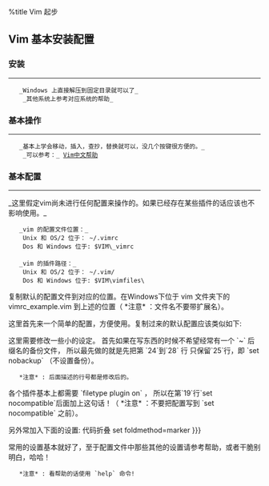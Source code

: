 
%title Vim 起步


== Vim 基本安装配置 ==

=== 安装 ===
----
    _Windows 上直接解压到固定目录就可以了_<br/>
    _其他系统上参考对应系统的帮助_

=== 基本操作 ===
----

    _基本上学会移动，插入，查抄，替换就可以，没几个按键很方便的。_<br/>
    _可以参考：_ [[http://doc.linuxpk.com/doc/vim/|Vim中文帮助]]

=== 基本配置 ===
----
_这里假定vim尚未进行任何配置来操作的。如果已经存在某些插件的话应该也不影响使用。_

    _vim 的配置文件位置：_ <br/>
    Unix 和 OS/2 位于： ~/.vimrc <br/>
    Dos 和 Windows 位于: $VIM\_vimrc <br/>

    _vim 的插件路径：_ <br/>
    Unix 和 OS/2 位于： ~/.vim/ <br/>
    Dos 和 Windows 位于: $VIM\vimfiles\ <br/>

复制默认的配置文件到对应的位置。在Windows下位于 vim 文件夹下的 vimrc_example.vim 到上述的位置（ *注意* ：文件名不要带扩展名）。

这里首先来一个简单的配置，方便使用。复制过来的默认配置应该类似如下:

{{{class="brush: vim"
" An example for a vimrc file.
"
" Maintainer:	Bram Moolenaar <Bram@vim.org>
" Last change:	2008 Dec 17
"
" To use it, copy it to
"     for Unix and OS/2:  ~/.vimrc
"	      for Amiga:  s:.vimrc
"  for MS-DOS and Win32:  $VIM\_vimrc
"	    for OpenVMS:  sys$login:.vimrc

" When started as "evim", evim.vim will already have done these settings.
if v:progname =~? "evim"
  finish
endif

" Use Vim settings, rather than Vi settings (much better!).
" This must be first, because it changes other options as a side effect.
set nocompatible

" allow backspacing over everything in insert mode
set backspace=indent,eol,start

if has("vms")
  set nobackup		" do not keep a backup file, use versions instead
else
  set backup		" keep a backup file
endif
set history=50		" keep 50 lines of command line history
set ruler		" show the cursor position all the time
set showcmd		" display incomplete commands
set incsearch		" do incremental searching

" For Win32 GUI: remove 't' flag from 'guioptions': no tearoff menu entries
" let &guioptions = substitute(&guioptions, "t", "", "g")

" Don't use Ex mode, use Q for formatting
map Q gq

" CTRL-U in insert mode deletes a lot.  Use CTRL-G u to first break undo,
" so that you can undo CTRL-U after inserting a line break.
inoremap <C-U> <C-G>u<C-U>

" In many terminal emulators the mouse works just fine, thus enable it.
if has('mouse')
  set mouse=a
endif

" Switch syntax highlighting on, when the terminal has colors
" Also switch on highlighting the last used search pattern.
if &t_Co > 2 || has("gui_running")
  syntax on
  set hlsearch
endif

" Only do this part when compiled with support for autocommands.
if has("autocmd")

  " Enable file type detection.
  " Use the default filetype settings, so that mail gets 'tw' set to 72,
  " 'cindent' is on in C files, etc.
  " Also load indent files, to automatically do language-dependent indenting.
  filetype plugin indent on

  " Put these in an autocmd group, so that we can delete them easily.
  augroup vimrcEx
  au!

  " For all text files set 'textwidth' to 78 characters.
  autocmd FileType text setlocal textwidth=78

  " When editing a file, always jump to the last known cursor position.
  " Don't do it when the position is invalid or when inside an event handler
  " (happens when dropping a file on gvim).
  " Also don't do it when the mark is in the first line, that is the default
  " position when opening a file.
  autocmd BufReadPost *
    \ if line("'\"") > 1 && line("'\"") <= line("$") |
    \   exe "normal! g`\"" |
    \ endif

  augroup END

else

  set autoindent		" always set autoindenting on

endif " has("autocmd")

" Convenient command to see the difference between the current buffer and the
" file it was loaded from, thus the changes you made.
" Only define it when not defined already.
if !exists(":DiffOrig")
  command DiffOrig vert new | set bt=nofile | r # | 0d_ | diffthis
		  \ | wincmd p | diffthis
endif
}}}

这里需要修改一些小的设定。
首先如果在写东西的时候不希望经常有一个 `~` 后缀名的备份文件，
所以最先做的就是先把第 `24`到`28` 行
{{{class="brush: vim; first-line: 24"
if has("vms")
  set nobackup		" do not keep a backup file, use versions instead
else
  set backup		" keep a backup file
endif
}}}
只保留`25`行，即 `set nobackup` （不设置备份）。

    *注意* : 后面描述的行号都是修改后的。

各个插件基本上都需要 `filetype plugin on` ，
所以在第`19`行`set nocompatible`后面加上这句话！（ *注意* ：不要把配置写到 `set nocompatible` 之前）。

另外常加入下面的设置:
{{{class="brush: vim; first-line: 95"
set number!     " 显示行号
set cursorline  " 高亮当前行
set laststatus=2    " 总是显示状态栏

if exists('+colorcolumn')
  set colorcolumn=80    " 设置参考线
endif

set encoding=gbk  " 设置默认编码 Windows 下为gbk，*nix下一般为 utf-8
" 检测编辑文件的字符编码,顺序原因详情问 Google
set fileencodings=ucs-bom,utf-8,cp936,gb18030,eucjp,euckr,latin1
set termencoding=gbk    " 控制台字符编码 *nix下为utf-8

" 设置 {{{ }}} 代码折叠
set foldmethod=marker
}}}

常用的设置基本就好了，至于配置文件中那些其他的设置请参考帮助，或者干脆别明白，哈哈！
    *注意* : 看帮助的话使用 `help` 命令!


